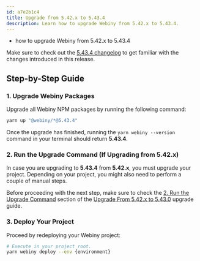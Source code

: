 ```yaml
---
id: a7e2b1c4
title: Upgrade from 5.42.x to 5.43.4
description: Learn how to upgrade Webiny from 5.42.x to 5.43.4.
---
```



<Alert type="success" title="What you’ll learn">

- how to upgrade Webiny from 5.42.x to 5.43.4

</Alert>

<Alert type="info">

Make sure to check out the [5.43.4 changelog](./changelog) to get familiar with the changes introduced in this release.

</Alert>

## Step-by-Step Guide

### 1. Upgrade Webiny Packages

Upgrade all Webiny NPM packages by running the following command:

```bash
yarn up "@webiny/*@5.43.4"
```

Once the upgrade has finished, running the `yarn webiny --version` command in your terminal should return **5.43.4**.

### 2. Run the Upgrade Command (If Upgrading from 5.42.x)

In case you are upgrading to **5.43.4** from **5.42.x**, you must upgrade your project. Depending on your project, you might also need to perform a couple of manual steps.

Before proceeding with the next step, make sure to check the [2. Run the Upgrade Command](/docs/release-notes/5.43.0/upgrade-guide#2-run-the-upgrade-command) section of the [Upgrade From 5.42.x to 5.43.0](/docs/release-notes/5.43.0/upgrade-guide) upgrade guide.

### 3. Deploy Your Project

Proceed by redeploying your Webiny project:

```bash
# Execute in your project root.
yarn webiny deploy --env {environment}
```

<AdditionalNotes />
